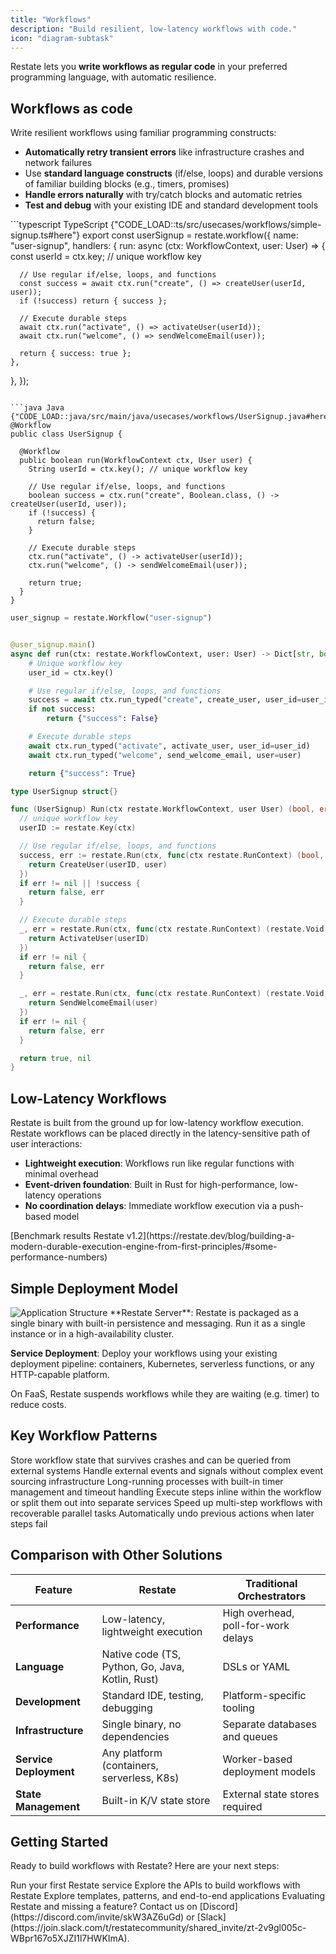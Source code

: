 ```yaml
---
title: "Workflows"
description: "Build resilient, low-latency workflows with code."
icon: "diagram-subtask"
---
```


Restate lets you **write workflows as regular code** in your preferred programming language, with automatic resilience.

## Workflows as code

Write resilient workflows using familiar programming constructs:
- **Automatically retry transient errors** like infrastructure crashes and network failures
- Use **standard language constructs** (if/else, loops) and durable versions of familiar building blocks (e.g., timers, promises)
- **Handle errors naturally** with try/catch blocks and automatic retries
- **Test and debug** with your existing IDE and standard development tools

<CodeGroup>
```typescript TypeScript {"CODE_LOAD::ts/src/usecases/workflows/simple-signup.ts#here"} 
export const userSignup = restate.workflow({
  name: "user-signup",
  handlers: {
    run: async (ctx: WorkflowContext, user: User) => {
      const userId = ctx.key; // unique workflow key

      // Use regular if/else, loops, and functions
      const success = await ctx.run("create", () => createUser(userId, user));
      if (!success) return { success };

      // Execute durable steps
      await ctx.run("activate", () => activateUser(userId));
      await ctx.run("welcome", () => sendWelcomeEmail(user));

      return { success: true };
    },
  },
});
```

```java Java {"CODE_LOAD::java/src/main/java/usecases/workflows/UserSignup.java#here"} 
@Workflow
public class UserSignup {

  @Workflow
  public boolean run(WorkflowContext ctx, User user) {
    String userId = ctx.key(); // unique workflow key

    // Use regular if/else, loops, and functions
    boolean success = ctx.run("create", Boolean.class, () -> createUser(userId, user));
    if (!success) {
      return false;
    }

    // Execute durable steps
    ctx.run("activate", () -> activateUser(userId));
    ctx.run("welcome", () -> sendWelcomeEmail(user));

    return true;
  }
}
```

```python Python {"CODE_LOAD::python/src/usecases/workflows/signup.py#here"} 
user_signup = restate.Workflow("user-signup")


@user_signup.main()
async def run(ctx: restate.WorkflowContext, user: User) -> Dict[str, bool]:
    # Unique workflow key
    user_id = ctx.key()

    # Use regular if/else, loops, and functions
    success = await ctx.run_typed("create", create_user, user_id=user_id, user=user)
    if not success:
        return {"success": False}

    # Execute durable steps
    await ctx.run_typed("activate", activate_user, user_id=user_id)
    await ctx.run_typed("welcome", send_welcome_email, user=user)

    return {"success": True}
```

```go Go {"CODE_LOAD::go/usecases/workflows/signup.go#here"} 
type UserSignup struct{}

func (UserSignup) Run(ctx restate.WorkflowContext, user User) (bool, error) {
  // unique workflow key
  userID := restate.Key(ctx)

  // Use regular if/else, loops, and functions
  success, err := restate.Run(ctx, func(ctx restate.RunContext) (bool, error) {
    return CreateUser(userID, user)
  })
  if err != nil || !success {
    return false, err
  }

  // Execute durable steps
  _, err = restate.Run(ctx, func(ctx restate.RunContext) (restate.Void, error) {
    return ActivateUser(userID)
  })
  if err != nil {
    return false, err
  }

  _, err = restate.Run(ctx, func(ctx restate.RunContext) (restate.Void, error) {
    return SendWelcomeEmail(user)
  })
  if err != nil {
    return false, err
  }

  return true, nil
}
```
</CodeGroup>

## Low-Latency Workflows

Restate is built from the ground up for low-latency workflow execution. Restate workflows can be placed directly in the latency-sensitive path of user interactions:

- **Lightweight execution**: Workflows run like regular functions with minimal overhead
- **Event-driven foundation**: Built in Rust for high-performance, low-latency operations
- **No coordination delays**: Immediate workflow execution via a push-based model

<Info>
    [Benchmark results Restate v1.2](https://restate.dev/blog/building-a-modern-durable-execution-engine-from-first-principles/#some-performance-numbers)
</Info>

## Simple Deployment Model

<img src="/img/usecases/workflows/workflow-app-layout.png" alt="Application Structure"/>
**Restate Server**: Restate is packaged as a single binary with built-in persistence and messaging. Run it as a single instance or in a high-availability cluster.

**Service Deployment**: Deploy your workflows using your existing deployment pipeline: containers, Kubernetes, serverless functions, or any HTTP-capable platform.

On FaaS, Restate suspends workflows while they are waiting (e.g. timer) to reduce costs.

## Key Workflow Patterns

<CardGroup cols={3}>
    <Card title="Query Workflow State" icon="database" href={"/tour/workflows#querying-workflow-state"}>
        Store workflow state that survives crashes and can be queried from external systems
    </Card>
    <Card title="Event-Driven Coordination" icon="bolt" href={"/tour/workflows#signaling"}>
        Handle external events and signals without complex event sourcing infrastructure
    </Card>
    <Card title="Durable Timers and Scheduling" icon="clock" href={"/tour/workflows#timers-and-scheduling"}>
        Long-running processes with built-in timer management and timeout handling
    </Card>
    <Card title="Flexible Activity Execution" icon="code-branch" href={"/tour/workflows#in-line-steps-vs-separate-activities"}>
        Execute steps inline within the workflow or split them out into separate services
    </Card>
    <Card title="Parallelize Work" icon="arrows-split-up-and-left" href="/guides/parallelizing-work">
        Speed up multi-step workflows with recoverable parallel tasks
    </Card>
    <Card title="Resilient rollback" icon="backward" href="/guides/sagas">
        Automatically undo previous actions when later steps fail
    </Card>
</CardGroup>

## Comparison with Other Solutions

| Feature | Restate                                    | Traditional Orchestrators |
|---------|--------------------------------------------|--------------------------|
| **Performance** | Low-latency, lightweight execution         | High overhead, poll-for-work delays |
| **Language** | Native code (TS, Python, Go, Java, Kotlin, Rust)   | DSLs or YAML |
| **Development** | Standard IDE, testing, debugging           | Platform-specific tooling |
| **Infrastructure** | Single binary, no dependencies             | Separate databases and queues |
| **Service Deployment** | Any platform (containers, serverless, K8s) | Worker-based deployment models |
| **State Management** | Built-in K/V state store                     | External state stores required |

## Getting Started

Ready to build workflows with Restate? Here are your next steps:


<CardGroup cols={3}>
  <Card title="Quickstart" icon="rocket" href="/guides/error-handling">
    Run your first Restate service
  </Card>
  <Card title="Hands-on Tutorial" icon="pen" href="/tour/workflows">
    Explore the APIs to build workflows with Restate
  </Card>
  <Card title="Examples" icon="code" href="https://github.com/restatedev/examples">
     Explore templates, patterns, and end-to-end applications
  </Card>
</CardGroup>

<Info>
    Evaluating Restate and missing a feature? Contact us on [Discord](https://discord.com/invite/skW3AZ6uGd) or [Slack](https://join.slack.com/t/restatecommunity/shared_invite/zt-2v9gl005c-WBpr167o5XJZI1l7HWKImA).
</Info>